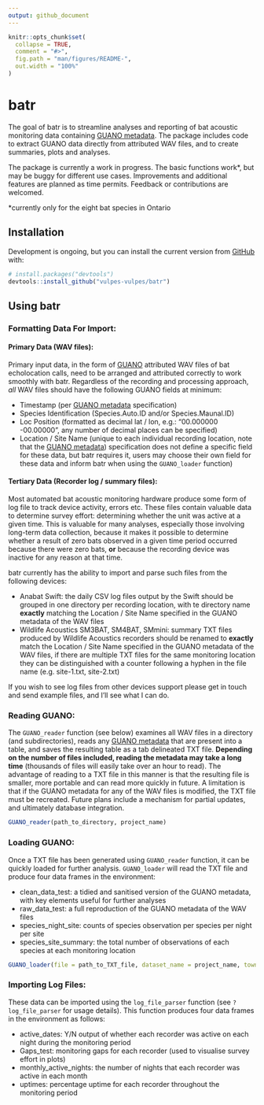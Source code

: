```yaml
---
output: github_document
---
```


<!-- README.md is generated from README.Rmd. Please edit that file -->

```r
knitr::opts_chunk$set(
  collapse = TRUE,
  comment = "#>",
  fig.path = "man/figures/README-",
  out.width = "100%"
)
```

# batr

<!-- badges: start -->
<!-- badges: end -->

The goal of batr is to streamline analyses and reporting of bat acoustic monitoring data containing [GUANO metadata](https://guano-md.org/). The package includes code to extract GUANO data directly from attributed WAV files, and to create summaries, plots and analyses.

The package is currently a work in progress. The basic functions work*, but may be buggy for different use cases. Improvements and additional features are planned as time permits. Feedback or contributions are welcomed. 

*currently only for the eight bat species in Ontario

## Installation

Development is ongoing, but you can install the current version from [GitHub](https://github.com/) with:

``` r
# install.packages("devtools")
devtools::install_github("vulpes-vulpes/batr")
```
## Using batr

### Formatting Data For Import:

#### Primary Data (WAV files):

Primary input data, in the form of [GUANO](https://guano-md.org/) attributed WAV files of bat echolocation calls, need to be arranged and attributed correctly to work smoothly with batr. Regardless of the recording and processing approach, _all_ WAV files should have the following GUANO fields at minimum:

* Timestamp (per [GUANO metadata](https://guano-md.org/) specification)
* Species Identification (Species.Auto.ID and/or Species.Maunal.ID)
* Loc Position (formatted as decimal lat / lon, e.g.: "00.000000 -00.00000", any number of decimal places can be specified)
* Location / Site Name (unique to each individual recording location, note that the [GUANO metadata](https://guano-md.org/)) specification does not define a specific field for these data, but batr requires it, users may choose their own field for these data and inform batr when using the `GUANO_loader` function) 

#### Tertiary Data (Recorder log / summary files):

Most automated bat acoustic monitoring hardware produce some form of log file to track device activity, errors etc. These files contain valuable data to determine survey effort: determining whether the unit was active at a given time. This is valuable for many analyses, especially those involving long-term data collection, because it makes it possible to determine whether a result of zero bats observed in a given time period occurred because there were zero bats, **or** because the recording device was inactive for any reason at that time. 

batr currently has the ability to import and parse such files from the following devices: 

* Anabat Swift: the daily CSV log files output by the Swift should be grouped in one directory per recording location, with te directory name **exactly** matching the Location / Site Name specified in the GUANO metadata of the WAV files
* Wildlife Acoustics SM3BAT, SM4BAT, SMmini: summary TXT files produced by Wildlife Acoustics recorders should be renamed to **exactly** match the Location / Site Name specified in the GUANO metadata of the WAV files, if there are multiple TXT files for the same monitoring location they can be distinguished with a counter following a hyphen in the file name (e.g. site-1.txt, site-2.txt)

If you wish to see log files from other devices support please get in touch and send example files, and I'll see what I can do. 

### Reading GUANO:

The `GUANO_reader` function (see below) examines all WAV files in a directory (and subdirectories), reads any [GUANO metadata](https://guano-md.org/) that are present into a table, and saves the resulting table as a tab delineated TXT file. **Depending on the number of files included, reading the metadata may take a long time** (thousands of files will easily take over an hour to read). The advantage of reading to a TXT file in this manner is that the resulting file is smaller, more portable and can read more quickly in future. A limitation is that if the GUANO metadata for any of the WAV files is modified, the TXT file must be recreated. Future plans include a mechanism for partial updates, and ultimately database integration. 

``` r
GUANO_reader(path_to_directory, project_name)
```

### Loading GUANO:

Once a TXT file has been generated using `GUANO_reader` function, it can be quickly loaded for further analysis. `GUANO_loader` will read the TXT file and produce four data frames in the environment: 

* clean_data_test: a tidied and sanitised version of the GUANO metadata, with key elements useful for further analyses
* raw_data_test: a full reproduction of the GUANO metadata of the WAV files
* species_night_site: counts of species observation per species per night per site
* species_site_summary: the total number of observations of each species at each monitoring location


``` r
GUANO_loader(file = path_to_TXT_file, dataset_name = project_name, town.location = )
```

### Importing Log Files:

These data can be imported using the `log_file_parser` function (see `?log_file_parser` for usage details). This function produces four data frames in the environment as follows:

* active_dates: Y/N output of whether each recorder was active on each night during the monitoring period 
* Gaps_test: monitoring gaps for each recorder (used to visualise survey effort in plots)
* monthly_active_nights: the number of nights that each recorder was active in each month
* uptimes: percentage uptime for each recorder throughout the monitoring period
